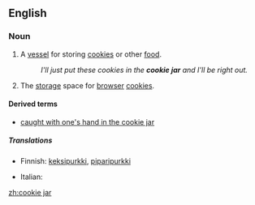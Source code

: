 ==English==

===Noun===
{{wikipedia}}
{{en-noun|sg=[[cookie]] [[jar]]}}

# A [[vessel]] for storing [[cookie]]s or other [[food]].
#: ''I'll just put these cookies in the '''cookie jar''' and I'll be right out.''
# {{internet}} The [[storage]] space for [[browser]] [[cookie]]s.

====Derived terms====
* [[caught with one's hand in the cookie jar]]

=====Translations=====
{{trans-top|a vessel for storing food}}
* Finnish: [[keksipurkki]], [[piparipurkki]]
{{trans-mid}}
* Italian: {{t|it|biscottiera|f}}
{{trans-bottom}}

[[zh:cookie jar]]